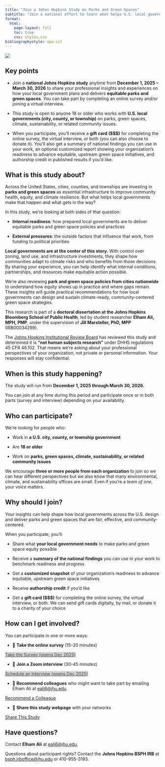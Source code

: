 ```yaml
---
title: "Join a Johns Hopkins Study on Parks and Green Spaces"
subtitle: "Join a national effort to learn what helps U.S. local governments make parks and green spaces more equitable, resilient, and responsive to community needs"
format: 
  html:
    page-layout: full
    toc: true
    css: styles.css
bibliographystyle: apa.csl
---
```


![](/images/johns-hopkins-study/parks3.png){fig-alt="Parks with a carved path that has trees surrounded around it"}

## Key points

-   Join a **national Johns Hopkins study** anytime from **December 1, 2025 – March 30, 2026** to share your professional insights and experiences on how your local government plans and delivers **equitable parks and green spaces**. You can take part by completing an online survey and/or joining a virtual interview.

-   This study is open to anyone 18 or older who works with **U.S. local governments (city, county, or township)** on parks, green spaces, climate, sustainability, or related community issues.

-   When you participate, you’ll receive a **gift card (\$\$\$)** for completing the online survey, the virtual interview, or both (you can also choose to donate it). You’ll also get a summary of national findings you can use in your work, an optional customized report showing your organization’s readiness to advance equitable, upstream green space initiatives, and authorship credit in published results if you’d like.

## What is this study about?

Across the United States, cities, counties, and townships are investing in **parks and green spaces** as essential infrastructure to improve community health, equity, and climate resilience. But what helps local governments make that happen and what gets in the way?

In this study, we're looking at both sides of that question:

-   **Internal readiness**: how prepared local governments are to deliver equitable parks and green space policies and practices

-   **External pressures**: the outside factors that influence that work, from funding to political priorities

**Local governments are at the center of this story.** With control over zoning, land use, and infrastructure investments, they shape how communities adapt to climate risks and who benefits from those decisions. By sharing your experience, you can help identify what internal conditions, partnerships, and resources make equitable action possible.

We’re also reviewing **park and green space policies from cities nationwide** to understand how equity shows up in practice and where gaps remain. These insights will guide practical recommendations for how local governments can design and sustain climate-ready, community-centered green space strategies.

This research is part of a **doctoral dissertation at the Johns Hopkins Bloomberg School of Public Health**, led by student researcher **Elham Ali, MPH, PMP**, under the supervision of **Jill Marsteller, PhD, MPP** (IRB00034299).

The [Johns Hopkins Institutional Review Board](https://www.hopkinsmedicine.org/institutional-review-board){target="_blank" rel="noopener"} has reviewed this study and determined it is **“not human subjects research”** under DHHS regulations 45 CFR 46.102. That means we’re asking about your professional perspectives of your organization, not private or personal information. Your responses will stay confidential.

## When is this study happening?

The study will run from **December 1, 2025 through March 30, 2026.**

You can join at any time during this period and participate once or in both parts (survey and interview) depending on your availability.

## Who can participate?

We’re looking for people who:

-   Work in **a U.S. city, county, or township government**

-   Are **18 or older**

-   Work on **parks, green spaces, climate, sustainability, or related community issues**

We encourage **three or more people from each organization** to join so we can hear different perspectives but we also know that many environmental, climate, and sustainability offices are small. Even if you’re a *team of one*, your voice matters.

## Why should I join?

Your insights can help shape how local governments across the U.S. design and deliver parks and green spaces that are fair, effective, and community-centered.

When you participate, you’ll:

-   Share what **your local government needs** to make parks and green space equity possible

-   Receive a **summary of the national findings** you can use in your work to benchmark readiness and progress

-   Get a **customized snapshot** of your organization’s readiness to advance equitable, upstream green space initiatives

-   Receive **authorship credit** if you’d like

-   Get a **gift card (\$\$\$)** for completing the online survey, the virtual interview, or both. We can send gift cards digitally, by mail, or donate it to a charity of your choice

## How can I get involved?

You can participate in one or more ways:

-   📝 **Take the online survey** (15–20 minutes)

```{=html}
<!-- Take the Survey -->

<div class="study-btn-wrapper">
  <a href="#" class="study-btn disabled"
     style="background-color:#cccccc; pointer-events:none; cursor:not-allowed; opacity:0.8;">
    Take the Survey (opens Dec 2025)
  </a>
</div>
```

-   💬 **Join a Zoom interview** (30–45 minutes)

```{=html}
<!-- Join a Zoom Interview -->

<div class="study-btn-wrapper">
  <a href="#" class="study-btn disabled"
     style="background-color:#cccccc; pointer-events:none; cursor:not-allowed; opacity:0.8;">
    Schedule an Interview (opens Dec 2025)
  </a>
</div>
```

-   🤝 **Recommend colleagues** who might want to take part by emailing Elham Ali at [eali6\@jhu.edu](mailto:eali6@jhu.edu).

```{=html}
<!-- Recommend a Colleague -->
<div class="study-btn-wrapper">
  <a href="mailto:eali6@jhu.edu?subject=Recommendation%20for%20Johns%20Hopkins%20parks%20%26%20green%20spaces%20study" rel=_blank target= noopener
     class="study-btn">
    Recommend a Colleague
  </a>
</div>
```

-   📣 **Share this study webpage** with your networks

```{=html}
<!-- Share This Study -->
<div class="study-btn-wrapper">
  <a href="mailto:?subject=Johns%20Hopkins%20Study%3A%20Parks%20%26%20Green%20Spaces%20%28Jan%205%E2%80%93Apr%2030%2C%202026%29&body=Hi%20team%2C%0A%0AI%20wanted%20to%20share%20this%20Johns%20Hopkins%20study%20on%20how%20local%20governments%20plan%20and%20deliver%20equitable%20parks%20and%20green%20spaces.%20It%20runs%20Jan%205%20%E2%80%93%20Apr%2030%2C%202026.%0A%0AParticipants%20can%20complete%20a%20short%20survey%20and/or%20join%20a%20brief%20Zoom%20interview.%20Here%E2%80%99s%20the%20info%20page%3A%0Ahttps%3A%2F%2Felhamyali.com%2Fjohns-hopkins-study%0A%0AThanks%21" rel=_blank target= noopener
     class="study-btn">
    Share This Study
  </a>
</div>
```

## Have questions?

Contact **Elham Ali** at [eali6\@jhu.edu](mailto:eali6@jhu.edu).

Questions about participant rights? Contact the **Johns Hopkins BSPH IRB** at [bsph.irboffice\@jhu.edu](mailto:bsph.irboffice@jhu.edu) or 410-955-3193.

